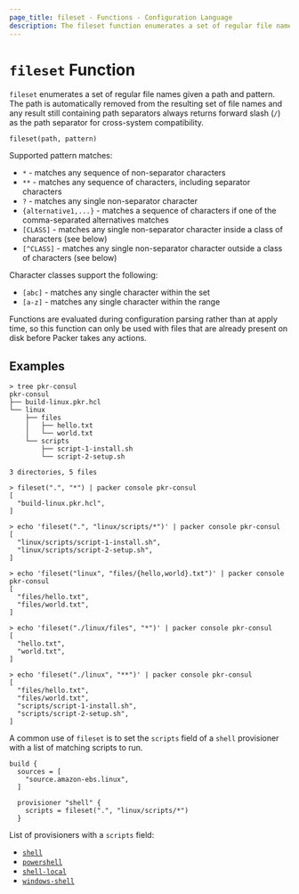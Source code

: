 ```yaml
---
page_title: fileset - Functions - Configuration Language
description: The fileset function enumerates a set of regular file names given a pattern.
---
```


# `fileset` Function

`fileset` enumerates a set of regular file names given a path and pattern.
The path is automatically removed from the resulting set of file names and any
result still containing path separators always returns forward slash (`/`) as
the path separator for cross-system compatibility.

```hcl
fileset(path, pattern)
```

Supported pattern matches:

- `*` - matches any sequence of non-separator characters
- `**` - matches any sequence of characters, including separator characters
- `?` - matches any single non-separator character
- `{alternative1,...}` - matches a sequence of characters if one of the comma-separated alternatives matches
- `[CLASS]` - matches any single non-separator character inside a class of characters (see below)
- `[^CLASS]` - matches any single non-separator character outside a class of characters (see below)

Character classes support the following:

- `[abc]` - matches any single character within the set
- `[a-z]` - matches any single character within the range

Functions are evaluated during configuration parsing rather than at apply time,
so this function can only be used with files that are already present on disk
before Packer takes any actions.

## Examples

```shell-session
> tree pkr-consul
pkr-consul
├── build-linux.pkr.hcl
└── linux
    ├── files
    │   ├── hello.txt
    │   └── world.txt
    └── scripts
        ├── script-1-install.sh
        └── script-2-setup.sh

3 directories, 5 files

> fileset(".", "*") | packer console pkr-consul
[
  "build-linux.pkr.hcl",
]

> echo 'fileset(".", "linux/scripts/*")' | packer console pkr-consul
[
  "linux/scripts/script-1-install.sh",
  "linux/scripts/script-2-setup.sh",
]

> echo 'fileset("linux", "files/{hello,world}.txt")' | packer console pkr-consul
[
  "files/hello.txt",
  "files/world.txt",
]

> echo 'fileset("./linux/files", "*")' | packer console pkr-consul
[
  "hello.txt",
  "world.txt",
]

> echo 'fileset("./linux", "**")' | packer console pkr-consul
[
  "files/hello.txt",
  "files/world.txt",
  "scripts/script-1-install.sh",
  "scripts/script-2-setup.sh",
]
```

A common use of `fileset` is to set the `scripts` field of a `shell`
provisioner with a list of matching scripts to run.

```hcl
build {
  sources = [
    "source.amazon-ebs.linux",
  ]

  provisioner "shell" {
    scripts = fileset(".", "linux/scripts/*")
  }
```

List of provisioners with a `scripts` field:

- [`shell`](/packer/docs/provisioners/shell)
- [`powershell`](/packer/docs/provisioners/powershell)
- [`shell-local`](/packer/docs/provisioners/shell-local)
- [`windows-shell`](/packer/docs/provisioners/windows-shell)

